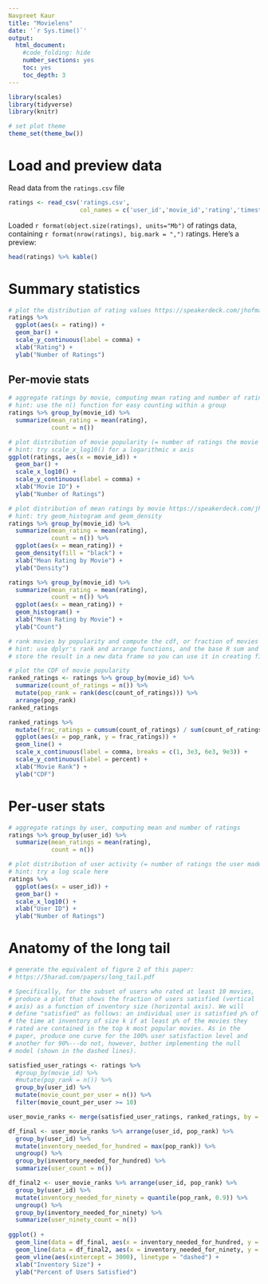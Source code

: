 ```yaml
---
Navpreet Kaur
title: "Movielens"
date: '`r Sys.time()`'
output:
  html_document:
    #code_folding: hide
    number_sections: yes
    toc: yes
    toc_depth: 3
---
```


```r
library(scales)
library(tidyverse)
library(knitr)

# set plot theme
theme_set(theme_bw())
```

# Load and preview data

Read data from the `ratings.csv` file
```r
ratings <- read_csv('ratings.csv',
                    col_names = c('user_id','movie_id','rating','timestamp'))
```

Loaded `r format(object.size(ratings), units="Mb")` of ratings data, containing `r format(nrow(ratings), big.mark = ",")` ratings. Here's a preview:
```r
head(ratings) %>% kable()
```

# Summary statistics

```r
# plot the distribution of rating values https://speakerdeck.com/jhofman/modeling-social-data-lecture-2-introduction-to-counting?slide=26
ratings %>% 
  ggplot(aes(x = rating)) + 
  geom_bar() + 
  scale_y_continuous(label = comma) + 
  xlab("Rating") + 
  ylab("Number of Ratings")
```

## Per-movie stats

```r
# aggregate ratings by movie, computing mean rating and number of ratings
# hint: use the n() function for easy counting within a group
ratings %>% group_by(movie_id) %>%
  summarize(mean_rating = mean(rating),
            count = n())
```

```r
# plot distribution of movie popularity (= number of ratings the movie received)
# hint: try scale_x_log10() for a logarithmic x axis
ggplot(ratings, aes(x = movie_id)) + 
  geom_bar() + 
  scale_x_log10() + 
  scale_y_continuous(label = comma) + 
  xlab("Movie ID") + 
  ylab("Number of Ratings")
```

```r
# plot distribution of mean ratings by movie https://speakerdeck.com/jhofman/modeling-social-data-lecture-2-introduction-to-counting?slide=28
# hint: try geom_histogram and geom_density
ratings %>% group_by(movie_id) %>%
  summarize(mean_rating = mean(rating),
            count = n()) %>%
  ggplot(aes(x = mean_rating)) + 
  geom_density(fill = "black") + 
  xlab("Mean Rating by Movie") + 
  ylab("Density")

ratings %>% group_by(movie_id) %>%
  summarize(mean_rating = mean(rating),
            count = n()) %>%
  ggplot(aes(x = mean_rating)) + 
  geom_histogram() + 
  xlab("Mean Rating by Movie") + 
  ylab("Count")

```

```r
# rank movies by popularity and compute the cdf, or fraction of movies covered by the top-k movies https://speakerdeck.com/jhofman/modeling-social-data-lecture-2-introduction-to-counting?slide=30
# hint: use dplyr's rank and arrange functions, and the base R sum and cumsum functions
# store the result in a new data frame so you can use it in creating figure 2 from the paper below

# plot the CDF of movie popularity
ranked_ratings <- ratings %>% group_by(movie_id) %>%
  summarize(count_of_ratings = n()) %>%
  mutate(pop_rank = rank(desc(count_of_ratings))) %>%
  arrange(pop_rank)
ranked_ratings

ranked_ratings %>%
  mutate(frac_ratings = cumsum(count_of_ratings) / sum(count_of_ratings)) %>%
  ggplot(aes(x = pop_rank, y = frac_ratings)) + 
  geom_line() + 
  scale_x_continuous(label = comma, breaks = c(1, 3e3, 6e3, 9e3)) + 
  scale_y_continuous(label = percent) + 
  xlab("Movie Rank") +
  ylab("CDF")

```


# Per-user stats

```r
# aggregate ratings by user, computing mean and number of ratings
ratings %>% group_by(user_id) %>%
  summarize(mean_ratings = mean(rating),
            count = n())
```

```r
# plot distribution of user activity (= number of ratings the user made)
# hint: try a log scale here
ratings %>%
  ggplot(aes(x = user_id)) +
  geom_bar() + 
  scale_x_log10() + 
  xlab("User ID") + 
  ylab("Number of Ratings")
```

# Anatomy of the long tail

```r
# generate the equivalent of figure 2 of this paper:
# https://5harad.com/papers/long_tail.pdf

# Specifically, for the subset of users who rated at least 10 movies,
# produce a plot that shows the fraction of users satisfied (vertical
# axis) as a function of inventory size (horizontal axis). We will
# define "satisfied" as follows: an individual user is satisfied p% of
# the time at inventory of size k if at least p% of the movies they
# rated are contained in the top k most popular movies. As in the
# paper, produce one curve for the 100% user satisfaction level and
# another for 90%---do not, however, bother implementing the null
# model (shown in the dashed lines).

satisfied_user_ratings <- ratings %>% 
  #group_by(movie_id) %>% 
  #mutate(pop_rank = n()) %>%
  group_by(user_id) %>%
  mutate(movie_count_per_user = n()) %>%
  filter(movie_count_per_user >= 10)

user_movie_ranks <- merge(satisfied_user_ratings, ranked_ratings, by = "movie_id") %>% group_by(user_id, pop_rank)

df_final <- user_movie_ranks %>% arrange(user_id, pop_rank) %>% 
  group_by(user_id) %>%
  mutate(inventory_needed_for_hundred = max(pop_rank)) %>%
  ungroup() %>%
  group_by(inventory_needed_for_hundred) %>%
  summarize(user_count = n()) 

df_final2 <- user_movie_ranks %>% arrange(user_id, pop_rank) %>%
  group_by(user_id) %>%
  mutate(inventory_needed_for_ninety = quantile(pop_rank, 0.9)) %>%
  ungroup() %>%
  group_by(inventory_needed_for_ninety) %>%
  summarize(user_ninety_count = n())
  
ggplot() + 
  geom_line(data = df_final, aes(x = inventory_needed_for_hundred, y = cumsum(user_count) / sum(user_count))) + 
  geom_line(data = df_final2, aes(x = inventory_needed_for_ninety, y = cumsum(user_ninety_count) / sum(user_ninety_count)), color = "blue") + 
  geom_vline(aes(xintercept = 3000), linetype = "dashed") + 
  xlab("Inventory Size") + 
  ylab("Percent of Users Satisfied")
  
```
